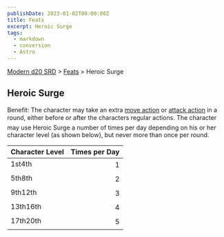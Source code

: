 ```yaml
---
publishDate: 2023-01-02T00:00:00Z
title: Feats
excerpt: Heroic Surge
tags:
  - markdown
  - conversion
  - Astro
---
```


[Modern d20 SRD](/#modernD20) > [Feats](modern-d20-srd-feats-index) > Heroic Surge

## Heroic Surge

Benefit: The character may take an extra [move action](modern-d20-srd-combat-move-actions) or [attack action](modern-d20-srd-combat-attack-actions) in a round, either before or after the characters regular actions. The character may use Heroic Surge a number of times per day depending on his or her character level (as shown below), but never more than once per round.

| Character Level | Times per Day |
| :-------------- | ------------: |
| 1st4th          |             1 |
| 5th8th          |             2 |
| 9th12th         |             3 |
| 13th16th        |             4 |
| 17th20th        |             5 |
